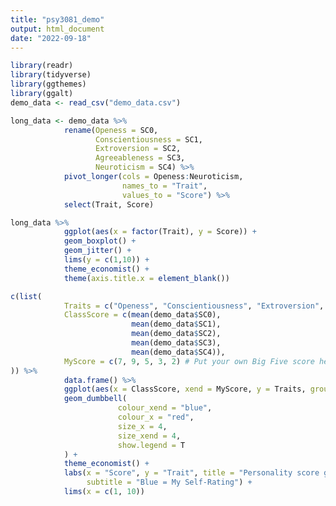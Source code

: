 ```yaml
---
title: "psy3081_demo"
output: html_document
date: "2022-09-18"
---
```


```r
library(readr)
library(tidyverse)
library(ggthemes)
library(ggalt)
demo_data <- read_csv("demo_data.csv")

long_data <- demo_data %>%
            rename(Openess = SC0,
                   Conscientiousness = SC1,
                   Extroversion = SC2,
                   Agreeableness = SC3,
                   Neuroticism = SC4) %>%
            pivot_longer(cols = Openess:Neuroticism, 
                         names_to = "Trait",
                         values_to = "Score") %>%
            select(Trait, Score)

long_data %>%
            ggplot(aes(x = factor(Trait), y = Score)) + 
            geom_boxplot() +
            geom_jitter() +
            lims(y = c(1,10)) +
            theme_economist() + 
            theme(axis.title.x = element_blank())
```

```r
c(list(
            Traits = c("Openess", "Conscientiousness", "Extroversion", "Agreeable", "Neuroticism"),
            ClassScore = c(mean(demo_data$SC0),
                           mean(demo_data$SC1),
                           mean(demo_data$SC2),
                           mean(demo_data$SC3),
                           mean(demo_data$SC4)),
            MyScore = c(7, 9, 5, 3, 2) # Put your own Big Five score here (Scored out of 10)
)) %>% 
            data.frame() %>%
            ggplot(aes(x = ClassScore, xend = MyScore, y = Traits, group = Traits)) +
            geom_dumbbell(
                        colour_xend = "blue",
                        colour_x = "red",
                        size_x = 4,
                        size_xend = 4,
                        show.legend = T
            ) + 
            theme_economist() + 
            labs(x = "Score", y = "Trait", title = "Personality score gap", 
                 subtitle = "Blue = My Self-Rating") + 
            lims(x = c(1, 10))
            
            
```

